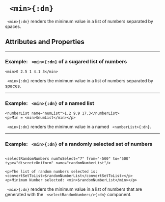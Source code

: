 


# ` <min>{:dn}`

` <min>{:dn}` renders the minimum value in a list of numbers separated by spaces.

## Attributes and Properties 
 <AttrDisplay name='min'/> 
 <PropDisplay name='min'/>

---

### Example: ` <min>{:dn}` of a sugared list of numbers


```doenet-editor-horiz
<min>0 2.5 1 4.1 3</min>
```



` <min>{:dn}` renders the minimum value in a list of numbers separated by spaces.



---

### Example: ` <min>{:dn}` of a named list


```doenet-editor-horiz
<numberList name="numList">1.2 9.9 17.3</numberList>
<p>Min = <min>$numList</min></p> 
```



` <min>{:dn}` renders the minimum value in a named ` <numberList>{:dn}`.



---

### Example: ` <min>{:dn}` of a randomly selected set of numbers


```doenet-editor-horiz

<selectRandomNumbers numToSelect="7" from="-500" to="500" type="discreteUniform" name="randomNumberList"/>

<p>The list of random numbers selected is: <convertSetToList>$randomNumberList</convertSetToList></p>
<p>Minimum Number selected: <min>$randomNumberList</min></p>
```



` <min>{:dn}` renders the minimum value in a list of numbers that are generated with the <ref uri="doenet:activityId=_HFhH7id_K4u5E1OiZTTby">` <selectRandomNumbers/>{:dn}`</ref> component. 


